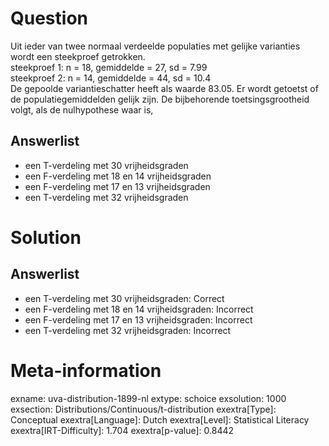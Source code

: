 Question
========

Uit ieder van twee normaal verdeelde populaties met gelijke varianties
wordt een steekproef getrokken.\
steekproef 1: n = 18, gemiddelde = 27, sd = 7.99\
steekproef 2: n = 14, gemiddelde = 44, sd = 10.4\
De gepoolde variantieschatter heeft als waarde 83.05. Er wordt getoetst
of de populatiegemiddelden gelijk zijn. De bijbehorende
toetsingsgrootheid volgt, als de nulhypothese waar is,

Answerlist
----------

* een T-verdeling met 30 vrijheidsgraden
* een F-verdeling met 18 en 14 vrijheidsgraden
* een F-verdeling met 17 en 13 vrijheidsgraden
* een T-verdeling met 32 vrijheidsgraden

Solution
========

Answerlist
----------

* een T-verdeling met 30 vrijheidsgraden: Correct
* een F-verdeling met 18 en 14 vrijheidsgraden: Incorrect
* een F-verdeling met 17 en 13 vrijheidsgraden: Incorrect
* een T-verdeling met 32 vrijheidsgraden: Incorrect

Meta-information
================
exname: uva-distribution-1899-nl
extype: schoice
exsolution: 1000
exsection: Distributions/Continuous/t-distribution
exextra[Type]: Conceptual
exextra[Language]: Dutch
exextra[Level]: Statistical Literacy
exextra[IRT-Difficulty]: 1.704
exextra[p-value]: 0.8442
